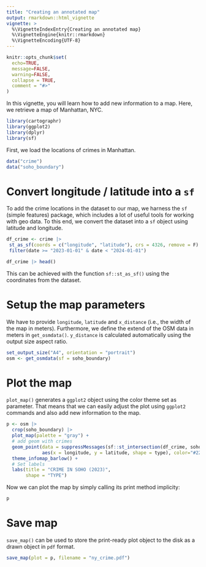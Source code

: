 ```yaml
---
title: "Creating an annotated map"
output: rmarkdown::html_vignette
vignette: >
  %\VignetteIndexEntry{Creating an annotated map}
  %\VignetteEngine{knitr::rmarkdown}
  %\VignetteEncoding{UTF-8}
---
```


```r
knitr::opts_chunk$set(
  echo=TRUE,
  message=FALSE,
  warning=FALSE,
  collapse = TRUE,
  comment = "#>"
)
```

In this vignette, you will learn how to add new information to a map. Here, we retrieve a map of Manhattan, NYC. 


```r
library(cartographr)
library(ggplot2)
library(dplyr)
library(sf)
```

First, we load the locations of crimes in Manhattan. 


```r
data("crime") 
data("soho_boundary") 
```

# Convert longitude / latitude into a `sf`

To add the crime locations in the dataset to our map, we harness the `sf` (simple features) package, which includes a lot of useful tools for working with geo data. To this end, we convert the dataset into a `sf` object using latitude and longitude.  

```r
df_crime <- crime |> 
 st_as_sf(coords = c("longitude", "latitude"), crs = 4326, remove = F) |>
 filter(date >= "2023-01-01" & date < "2024-01-01")

df_crime |> head()
```

This can be achieved with the function `sf::st_as_sf()` using the coordinates from the dataset. 

# Setup the map parameters

We have to provide `longitude`, `latitude` and `x_distance` (i.e., the width of the map in meters). Furthermore, we define the extend of the OSM data in meters in `get_osmdata()`. `y_distance` is calculated automatically using the output size aspect ratio. 

```r
set_output_size("A4", orientation = "portrait")
osm <- get_osmdata(sf = soho_boundary)
```

# Plot the map

`plot_map()` generates a `ggplot2` object using the color theme set as parameter. That means that we can easily adjust the plot using `ggplot2` commands and also add new information to the map.

```r
p <- osm |> 
  crop(soho_boundary) |> 
  plot_map(palette = "gray") +
  # add geom with crimes
  geom_point(data = suppressMessages(sf::st_intersection(df_crime, soho_boundary)),
             aes(x = longitude, y = latitude, shape = type), color="#222424", size=2) + 
  theme_infomap_barlow() + 
  # Set labels
  labs(title = "CRIME IN SOHO (2023)",
       shape = "TYPE")
```

Now we can plot the map by simply calling its print method implicity:

```r
p
```

# Save map

`save_map()` can be used to store the print-ready plot object to the disk as a drawn object in `pdf` format. 

```r
save_map(plot = p, filename = "ny_crime.pdf")
```
